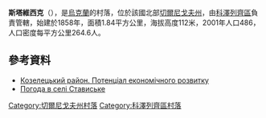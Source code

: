 {{coord|50|58|44|N|31|14|27|E|scale:100000|display=title}}

'''斯塔維西克'''（{{lang-uk|Ставиське}}），是[[烏克蘭|烏克蘭]]的村落，位於該國北部[[切爾尼戈夫州|切爾尼戈夫州]]，由[[科澤列齊區|科澤列齊區]]負責管轄，始建於1858年，面積1.84平方公里，海拔高度112米，2001年人口486，人口密度每平方公里264.6人。

==參考資料==
*[http://cg.gov.ua/web_docs/1/2014/03/docs/KOZELETS.PDF Козелецький район. Потенціал економічного розвитку] {{Wayback|url=http://cg.gov.ua/web_docs/1/2014/03/docs/KOZELETS.PDF |date=20151222113731 }}
* [http://weather.in.ua/ua/chernigovskaja/24737 Погода в селі Ставиське] {{Wayback|url=http://weather.in.ua/ua/chernigovskaja/24737 |date=20111220142345 }}

[[Category:切爾尼戈夫州村落|Category:切爾尼戈夫州村落]]
[[Category:科澤列齊區村落|Category:科澤列齊區村落]]


{{Chernihiv-geo-stub}}